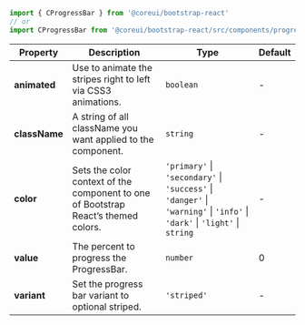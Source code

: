
```jsx
import { CProgressBar } from '@coreui/bootstrap-react'
// or
import CProgressBar from '@coreui/bootstrap-react/src/components/progress/CProgressBar'
```

| Property | Description | Type | Default |
| --- | --- | --- | --- |
| **animated** | Use to animate the stripes right to left via CSS3 animations. | `boolean` | - |
| **className** | A string of all className you want applied to the component. | `string` | - |
| **color** | Sets the color context of the component to one of Bootstrap React’s themed colors. | `'primary'` \| `'secondary'` \| `'success'` \| `'danger'` \| `'warning'` \| `'info'` \| `'dark'` \| `'light'` \| `string` | - |
| **value** | The percent to progress the ProgressBar. | `number` | 0 |
| **variant** | Set the progress bar variant to optional striped. | `'striped'` | - |
